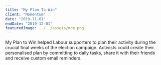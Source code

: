 ```yaml
---
title: "My Plan To Win"
client: "Momentum"
date: "2019-11-01"
endDate: "2019-12-01"
featuredImage: ../../assets/mcm.png
---
```


My Plan to Win helped Labour supporters to plan their activity during the crucial final weeks of the election campaign. Activists could create their personalised plan by committing to daily tasks, share it with their friends and receive custom email reminders.
